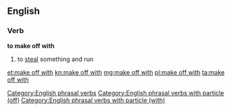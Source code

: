 ==English==

===Verb===
'''to make off with'''

#{{transitive}} to [[steal]] something and run

[[Category:English phrasal verbs]]
[[Category:English phrasal verbs with particle (off)]]
[[Category:English phrasal verbs with particle (with)]]

[[et:make off with]]
[[kn:make off with]]
[[mg:make off with]]
[[pl:make off with]]
[[ta:make off with]]